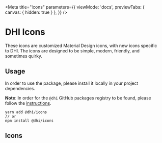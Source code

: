 <!-- Checkbox.stories.mdx -->


<Meta
  title="Icons"
  parameters={{
    viewMode: 'docs',
    previewTabs: {
      canvas: { hidden: true }
     },
  }}
/>

# DHI Icons

These icons are customized Material Design icons, with new icons specific to DHI. The icons are designed to be simple, modern, friendly, and sometimes quirky.

## Usage

In order to use the package, please install it locally in your project dependencies.

**Note**: In order for the `@dhi` GitHub packages registry to be found, please follow the [instructions]('https://github.com/DHI/react-components/tree/master/packages/icons#installing-the-package').
```
yarn add @dhi/icons
// or
npm install @dhi/icons
```

## Icons

<Story name="@dhi/icons">
  <Box width={1} display={'flex'} justifyContent={'space-around'}>
    <Icons />
  </Box>
</Story>
